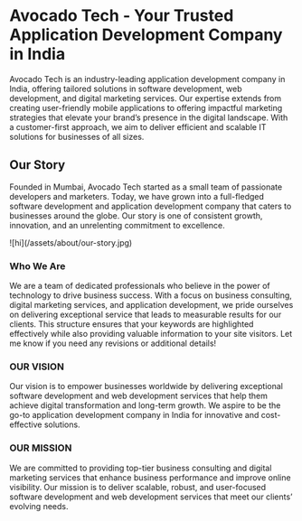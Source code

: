 
# Avocado Tech - Your Trusted Application Development Company in India

Avocado Tech is an industry-leading application development company in India, offering tailored solutions in software development, web development, and digital marketing services. Our expertise extends from creating user-friendly mobile applications to offering impactful marketing strategies that elevate your brand’s presence in the digital landscape. With a customer-first approach, we aim to deliver efficient and scalable IT solutions for businesses of all sizes.

## Our Story

Founded in Mumbai, Avocado Tech started as a small team of passionate developers and marketers. Today, we have grown into a full-fledged software development and application development company that caters to businesses around the globe. Our story is one of consistent growth, innovation, and an unrelenting commitment to excellence.

<div className="flex w-full flex-col md:!flex-row gap-4 md:items-center justify-center">
  <div className="flex-1 w-full md:mt-12 md:w-96 min-w-96 flex justify-center">
    ![hi](/assets/about/our-story.jpg)
  </div>
  <div className="flex-1">

### Who We Are

We are a team of dedicated professionals who believe in the power of technology to drive business success. With a focus on business consulting, digital marketing services, and application development, we pride ourselves on delivering exceptional service that leads to measurable results for our clients.
This structure ensures that your keywords are highlighted effectively while also providing valuable information to your site visitors. Let me know if you need any revisions or additional details!

### OUR VISION

Our vision is to empower businesses worldwide by delivering exceptional software development and web development services that help them achieve digital transformation and long-term growth. We aspire to be the go-to application development company in India for innovative and cost-effective solutions.

### OUR MISSION

We are committed to providing top-tier business consulting and digital marketing services that enhance business performance and improve online visibility. Our mission is to deliver scalable, robust, and user-focused software development and web development services that meet our clients’ evolving needs.

  </div>
</div>
